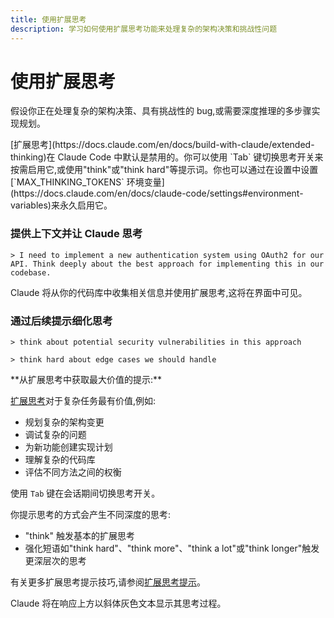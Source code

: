 ```yaml
---
title: 使用扩展思考
description: 学习如何使用扩展思考功能来处理复杂的架构决策和挑战性问题
---
```



# 使用扩展思考

假设你正在处理复杂的架构决策、具有挑战性的 bug,或需要深度推理的多步骤实现规划。

<Callout type="warning">
[扩展思考](https://docs.claude.com/en/docs/build-with-claude/extended-thinking)在 Claude Code 中默认是禁用的。你可以使用 `Tab` 键切换思考开关来按需启用它,或使用"think"或"think hard"等提示词。你也可以通过在设置中设置 [`MAX_THINKING_TOKENS` 环境变量](https://docs.claude.com/en/docs/claude-code/settings#environment-variables)来永久启用它。
</Callout>

<Steps>

### 提供上下文并让 Claude 思考

```
> I need to implement a new authentication system using OAuth2 for our API. Think deeply about the best approach for implementing this in our codebase.
```

Claude 将从你的代码库中收集相关信息并使用扩展思考,这将在界面中可见。

### 通过后续提示细化思考

```
> think about potential security vulnerabilities in this approach
```

```
> think hard about edge cases we should handle
```

</Steps>

<Callout type="info">
**从扩展思考中获取最大价值的提示:**

[扩展思考](https://docs.claude.com/en/docs/build-with-claude/extended-thinking)对于复杂任务最有价值,例如:

* 规划复杂的架构变更
* 调试复杂的问题
* 为新功能创建实现计划
* 理解复杂的代码库
* 评估不同方法之间的权衡

使用 `Tab` 键在会话期间切换思考开关。

你提示思考的方式会产生不同深度的思考:

* "think" 触发基本的扩展思考
* 强化短语如"think hard"、"think more"、"think a lot"或"think longer"触发更深层次的思考

有关更多扩展思考提示技巧,请参阅[扩展思考提示](https://docs.claude.com/en/docs/build-with-claude/prompt-engineering/extended-thinking-tips)。
</Callout>

<Callout>
Claude 将在响应上方以斜体灰色文本显示其思考过程。
</Callout>
